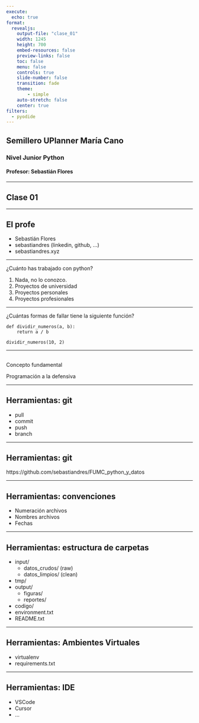 ```yaml
---
execute:
  echo: true
format:
  revealjs:
    output-file: "clase_01"
    width: 1245
    height: 700
    embed-resources: false
    preview-links: false
    toc: false
    menu: false
    controls: true
    slide-number: false
    transition: fade
    theme:
        - simple
    auto-stretch: false
    center: true
filters: 
  - pyodide
---
```


## Semillero UPlanner María Cano
### Nivel Junior Python
#### Profesor: Sebastián Flores

--- 

## Clase 01

---

## El profe
::: {.fragment}
- Sebastián Flores
- sebastiandres (linkedin, github, ...)
- sebastiandres.xyz
:::

---

¿Cuánto has trabajado con python?

1. Nada, no lo conozco.
2. Proyectos de universidad
3. Proyectos personales
4. Proyectos profesionales

---

¿Cuántas formas de fallar tiene la siguiente función?
```pyodide-python
def dividir_numeros(a, b):
    return a / b

dividir_numeros(10, 2)
```

---

## 

Concepto fundamental

::: {.fragment}
Programación a la defensiva
:::

---

## Herramientas: git

::: {.fragment}
- pull
- commit 
- push
- branch
::: 

---

## Herramientas: git

https://github.com/sebastiandres/FUMC_python_y_datos

---

## Herramientas: convenciones

::: {.fragment}
- Numeración archivos
- Nombres archivos
- Fechas
:::

---

## Herramientas: estructura de carpetas

::: {.fragment}
- input/
  - datos_crudos/ (raw)
  - datos_limpios/ (clean)
- tmp/
- output/
  - figuras/
  - reportes/
- codigo/
- environment.txt
- README.txt
::: 

---

## Herramientas: Ambientes Virtuales

::: {.fragment}
- virtualenv
- requirements.txt
:::

---

## Herramientas: IDE

::: {.fragment}
- VSCode
- Cursor
- ...
::: 


